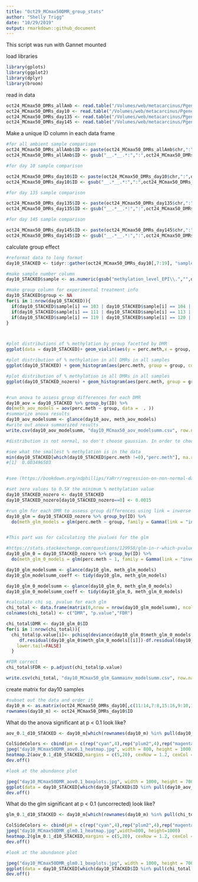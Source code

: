 ```yaml
---
title: "Oct29_MCmax50DMR_group_stats"
author: "Shelly Trigg"
date: "10/29/2019"
output: rmarkdown::github_document
---
```


This script was run with Gannet mounted


load libraries
```r
library(gplots)
library(ggplot2)
library(dplyr)
library(broom)

```

read in data
```r
oct24_MCmax50_DMRs_allAmb <- read.table("/Volumes/web/metacarcinus/Pgenerosa/analyses/20191023/amb_AllTimes_DMR250bp_MCmax50_cov5x_rms_results_filtered.tsv", header = TRUE, sep = "\t")
oct24_MCmax50_DMRs_day10 <- read.table("/Volumes/web/metacarcinus/Pgenerosa/analyses/20191023/day10_AllpH_DMR250bp_MCmax50_cov5x_rms_results_filtered.tsv", header = TRUE, sep = "\t")
oct24_MCmax50_DMRs_day135 <- read.table("/Volumes/web/metacarcinus/Pgenerosa/analyses/20191023/day135_AllpH_DMR250bp_MCmax50_cov5x_rms_results_filtered.tsv", header = TRUE, sep = "\t")
oct24_MCmax50_DMRs_day145 <- read.table("/Volumes/web/metacarcinus/Pgenerosa/analyses/20191023/day145_AllpH_DMR250bp_MCmax50_cov5x_rms_results_filtered.tsv", header = TRUE, sep = "\t")

```



Make a unique ID column in each data frame
```r
#for all ambient sample comparison
oct24_MCmax50_DMRs_allAmb$ID <- paste(oct24_MCmax50_DMRs_allAmb$chr,":",oct24_MCmax50_DMRs_allAmb$start,"-",oct24_MCmax50_DMRs_allAmb$end, sep = "")
oct24_MCmax50_DMRs_allAmb$ID <- gsub("__.*__.*:",":",oct24_MCmax50_DMRs_allAmb$ID)

#for day 10 sample comparison

oct24_MCmax50_DMRs_day10$ID <- paste(oct24_MCmax50_DMRs_day10$chr,":",oct24_MCmax50_DMRs_day10$start,"-",oct24_MCmax50_DMRs_day10$end, sep = "")
oct24_MCmax50_DMRs_day10$ID <- gsub("__.*__.*:",":",oct24_MCmax50_DMRs_day10$ID)

#for day 135 sample comparison

oct24_MCmax50_DMRs_day135$ID <- paste(oct24_MCmax50_DMRs_day135$chr,":",oct24_MCmax50_DMRs_day135$start,"-",oct24_MCmax50_DMRs_day135$end, sep = "")
oct24_MCmax50_DMRs_day135$ID <- gsub("__.*__.*:",":",oct24_MCmax50_DMRs_day135$ID)

#for day 145 sample comparison

oct24_MCmax50_DMRs_day145$ID <- paste(oct24_MCmax50_DMRs_day145$chr,":",oct24_MCmax50_DMRs_day145$start,"-",oct24_MCmax50_DMRs_day145$end, sep = "")
oct24_MCmax50_DMRs_day145$ID <- gsub("__.*__.*:",":",oct24_MCmax50_DMRs_day145$ID)


```

calculate group effect
```r
#reformat data to long format
day10_STACKED <- tidyr::gather(oct24_MCmax50_DMRs_day10[,7:19], "sample", "perc.meth",1:12)

#make sample number column
day10_STACKED$sample <- as.numeric(gsub("methylation_level_EPI\\.","",day10_STACKED$sample))

#make group column for experimental treatment info
day10_STACKED$group <- NA
for(i in 1:nrow(day10_STACKED)){
  if(day10_STACKED$sample[i] == 103 | day10_STACKED$sample[i] == 104 | day10_STACKED$sample[i] == 127 | day10_STACKED$sample[i] == 128){day10_STACKED$group[i] <- "low.pH"}
  if(day10_STACKED$sample[i] == 111 | day10_STACKED$sample[i] == 113 | day10_STACKED$sample[i] == 143 | day10_STACKED$sample[i] == 145){day10_STACKED$group[i] <- "superlow.pH"}
  if(day10_STACKED$sample[i] == 119 | day10_STACKED$sample[i] == 120 | day10_STACKED$sample[i] == 135 | day10_STACKED$sample[i] == 136){day10_STACKED$group[i] <- "amb"}
}



#plot distributions of % methylation by group facetted by DMR
ggplot(data = day10_STACKED)+ geom_violin(aes(y = perc.meth,x = group, fill = group)) + facet_wrap(~ID, scale = "free") + theme_bw() + theme(axis.text.x = element_text(size = 7,angle = 45, hjust = 1),axis.title=element_text(size=12,face="bold"))

#plot distribution of % methylation in all DMRs in all samples
ggplot(day10_STACKED) + geom_histogram(aes(perc.meth, group = group, color = group,fill = group), bins = 10, position = "identity", alpha = 0.5) + theme_bw()

#plot distribution of % methylation in all DMRs in all samples
ggplot(day10_STACKED_nozero) + geom_histogram(aes(perc.meth, group = group, color = group,fill = group), bins = 20, position = "identity", alpha = 0.5) + theme_bw()


#run anova to assess group differences for each DMR
day10_aov = day10_STACKED %>% group_by(ID) %>%
do(meth_aov_models = aov(perc.meth ~ group, data =  . ))
#summarize anova results
day10_aov_modelsumm <- glance(day10_aov, meth_aov_models)
#write out anova summarized results
write.csv(day10_aov_modelsumm, "day10_MCmax50_aov_modelsumm.csv", row.names = FALSE, quote = FALSE)

#distribution is not normal, so don't choose gaussian. In order to choose gamma, values cannot be zero so convert to very small number

#see what the smallest % methylation is in the data
min(day10_STACKED[which(day10_STACKED$perc.meth !=0),"perc.meth"], na.rm = TRUE)
#[1]  0.003496503


#see (https://bookdown.org/ndphillips/YaRrr/regression-on-non-normal-data-with-glm.html) for advice on which family to choose

#set zero values to 0.5X the minimum % methylation value
day10_STACKED_nozero <- day10_STACKED
day10_STACKED_nozero[day10_STACKED_nozero==0] <- 0.0015

#run glm for each DMR to assess group differences using link = inverse
day10_glm = day10_STACKED_nozero %>% group_by(ID) %>%
  do(meth_glm_models = glm(perc.meth ~ group, family = Gamma(link = "inverse"), data =  . ))


#This part was for calculating the pvalues for the glm

#https://stats.stackexchange.com/questions/129958/glm-in-r-which-pvalue-represents-the-goodness-of-fit-of-entire-model
day10_glm_0 = day10_STACKED_nozero %>% group_by(ID) %>%
  do(meth_glm_0_models = glm(perc.meth ~ 1, family = Gamma(link = "inverse"), data =  . ))

day10_glm_modelsumm <- glance(day10_glm, meth_glm_models)
day10_glm_modelsumm_coeff <- tidy(day10_glm, meth_glm_models) 

day10_glm_0_modelsumm <- glance(day10_glm_0, meth_glm_0_models)
day10_glm_0_modelsumm_coeff <- tidy(day10_glm_0, meth_glm_0_models) 

#calculate chi sq. pvalue for each glm
chi_total <- data.frame(matrix(0,nrow = nrow(day10_glm_modelsumm), ncol = 3))
colnames(chi_total) <- c("DMR", "p.value","FDR")

chi_total$DMR <- day10_glm_0$ID
for(i in 1:nrow(chi_total)){
  chi_total$p.value[i]<- pchisq(deviance(day10_glm_0$meth_glm_0_models[[i]])-deviance(day10_glm$meth_glm_models[[i]]),
     df.residual(day10_glm_0$meth_glm_0_models[[i]])-df.residual(day10_glm$meth_glm_models[[i]]),
    lower.tail=FALSE)
  }

#FDR correct
chi_total$FDR <- p.adjust(chi_total$p.value)

write.csv(chi_total, "day10_MCmax50_glm_Gammainv_modelsumm.csv", row.names = FALSE, quote = FALSE)
```

create matrix for day10 samples
```r
#subset out the data and order it
day10_m <- as.matrix(oct24_MCmax50_DMRs_day10[,c(11:14,7:8,15:16,9:10,17:18)])
rownames(day10_m) <- oct24_MCmax50_DMRs_day10$ID
```



What do the anova significant at p < 0.1 look like?
```r
aov_0.1_d10_STACKED <- day10_m[which(rownames(day10_m) %in% pull(day10_aov_modelsumm[which(day10_aov_modelsumm$p.value < 0.1),],ID)),]

ColSideColors <- cbind(pH = c(rep("cyan",4),rep("plum2",4),rep("magenta",4)))
jpeg("day10_MCmax50DMR_aov0.1_heatmap.jpg", width = 800, height = 1000)
heatmap.2(aov_0.1_d10_STACKED,margins = c(5,20), cexRow = 1.2, cexCol = 1,ColSideColors = ColSideColors, Colv=NA, col = bluered, na.color = "black", density.info = "none", trace = "none", scale = "row")
dev.off()

#look at the abundance plot

jpeg("day10_MCmax50DMR_aov0.1_boxplots.jpg", width = 1000, height = 700)
ggplot(data = day10_STACKED[which(day10_STACKED$ID %in% pull(day10_aov_modelsumm[which(day10_aov_modelsumm$p.value < 0.1),],ID)),])+ geom_violin(aes(y = perc.meth,x = group, fill = group)) + facet_wrap(~ID, scale = "free") + theme_bw() + theme(axis.text.x = element_text(size = 7,angle = 45, hjust = 1),axis.title=element_text(size=12,face="bold"))
dev.off()

```

What do the glm significant at p < 0.1 (uncorrected) look like?
```r
glm_0.1_d10_STACKED <- day10_m[which(rownames(day10_m) %in% pull(chi_total[which(chi_total$p.value < 0.1),],DMR)),]

ColSideColors <- cbind(pH = c(rep("cyan",4),rep("plum2",4),rep("magenta",4)))
jpeg("day10_MCmax50DMR_glm0.1_heatmap.jpg",width=800, height=1000)
heatmap.2(glm_0.1_d10_STACKED,margins = c(5,20), cexRow = 1.2, cexCol = 1,ColSideColors = ColSideColors, Colv=NA, col = bluered, na.color = "black", density.info = "none", trace = "none", scale = "row")
dev.off()

#look at the abundance plot

jpeg("day10_MCmax50DMR_glm0.1_boxplots.jpg", width = 1000, height = 700)
ggplot(data = day10_STACKED[which(day10_STACKED$ID %in% pull(chi_total[which(chi_total$p.value < 0.1),],DMR)),])+ geom_violin(aes(y = perc.meth,x = group, fill = group)) + facet_wrap(~ID, scale = "free") + theme_bw() + theme(axis.text.x = element_text(size = 7,angle = 45, hjust = 1),axis.title=element_text(size=12,face="bold"))
dev.off()

```